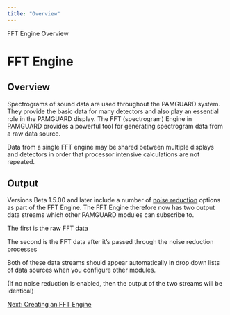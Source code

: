 ```yaml
---
title: "Overview"
---
```

 FFT Engine Overview  

FFT Engine
==========

Overview
--------

  

Spectrograms of sound data are used throughout the PAMGUARD system. They provide the basic data for many detectors and also play an essential role in the PAMGUARD display. The FFT (spectrogram) Engine in PAMGUARD provides a powerful tool for generating spectrogram data from a raw data source.

Data from a single FFT engine may be shared between multiple displays and detectors in order that processor intensive calculations are not repeated.

  

Output
------

  

Versions Beta 1.5.00 and later include a number of [noise reduction](noise_removal.html) options as part of the FFT Engine. The FFT Engine therefore now has two output data streams which other PAMGUARD modules can subscribe to.

The first is the raw FFT data

The second is the FFT data after it's passed through the noise reduction processes

Both of these data streams should appear automatically in drop down lists of data sources when you configure other modules.

(If no noise reduction is enabled, then the output of the two streams will be identical)

  
  

[Next: Creating an FFT Engine](FFTEngine_Creating.html)